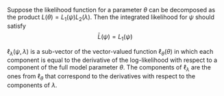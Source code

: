 \appendix

\chapter{Chapter 3}\label{appendix:A}
\index{Appendix@\emph{Appendix A}}

\section{Desirable Properties of the Integrated Likelihood}

\subsection{Property 1}

Suppose the likelihood function for a parameter $\theta$ can be decomposed as the product $L(\theta) = L_1(\psi)L_2(\lambda)$. Then the integrated likelihood for $\psi$ should satisfy $$\bar{L}(\psi) = L_1(\psi)$$

\subsection{Property 2}

\subsection{Property 3}

\subsection{Property 4}

\section{The Score Function}

$\ell_{\lambda}(\psi, \lambda)$ is a sub-vector of the vector-valued function $\ell_{\theta}(\theta)$ in which each component is equal to the derivative of the log-likelihood with respect to a component of the full model parameter $\theta$. The components of $\ell_{\lambda}$ are the ones from $\ell_{\theta}$ that correspond to the derivatives with respect to the components of $\lambda$. 

\chapter{Chapter 4}
\index{Appendix@\emph{Appendix B}}
